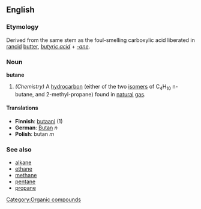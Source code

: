 ==English==

===Etymology===
Derived from the same stem as the foul-smelling carboxylic acid liberated in [[rancid]] [[butter]], ''[[butyric acid]]'' + ''[[-ane]]''.

===Noun===
'''butane'''

#''(Chemistry)'' A [[hydrocarbon]] (either of the two [[isomer]]s of C<sub>4</sub>H<sub>10</sub> n-butane, and 2-methyl-propane) found in [[natural]] [[gas]].

====Translations====
*'''Finnish''': [[butaani]] (1)
*'''German''': [[Butan]] ''n''
*'''Polish''': butan ''m''

===See also===
*[[alkane]]
*[[ethane]]
*[[methane]]
*[[pentane]]
*[[propane]]

[[Category:Organic compounds]]